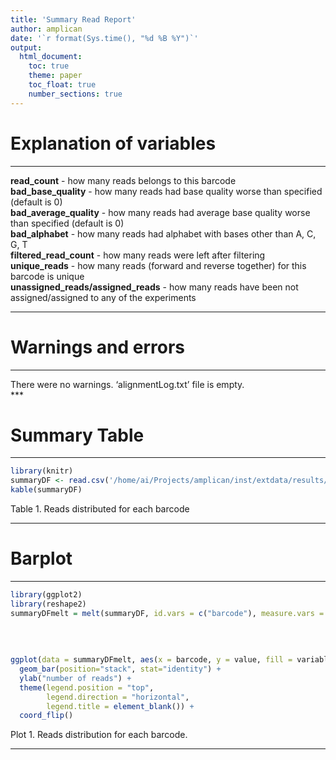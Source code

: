 ```yaml
---
title: 'Summary Read Report'
author: amplican
date: '`r format(Sys.time(), "%d %B %Y")`'
output:
  html_document:
    toc: true
    theme: paper
    toc_float: true
    number_sections: true
---
```


# Explanation of variables

***

**read_count** - how many reads belongs to this barcode  
**bad_base_quality** - how many reads had base quality worse than specified (default is 0)  
**bad_average_quality** - how many reads had average base quality worse than specified (default is 0)  
**bad_alphabet** - how many reads had alphabet with bases other than A, C, G, T  
**filtered_read_count** - how many reads were left after filtering  
**unique_reads** - how many reads (forward and reverse together) for this barcode is unique  
**unassigned_reads/assigned_reads** - how many reads have been not assigned/assigned to any of the
experiments

***

# Warnings and errors


***

There were no warnings. 'alignmentLog.txt' file is empty.  
***

# Summary Table

***

```r
library(knitr)
summaryDF <- read.csv('/home/ai/Projects/amplican/inst/extdata/results/barcode_reads_filters.csv')  
kable(summaryDF)
```

Table 1. Reads distributed for each barcode

***

# Barplot

***

```r
library(ggplot2)
library(reshape2)
summaryDFmelt = melt(summaryDF, id.vars = c("barcode"), measure.vars = c("bad_base_quality",
                                                                           "bad_average_quality",
                                                                           "bad_alphabet",
                                                                           "unassigned_reads",
                                                                           "assigned_reads"))
ggplot(data = summaryDFmelt, aes(x = barcode, y = value, fill = variable)) +
  geom_bar(position="stack", stat="identity") +
  ylab("number of reads") +
  theme(legend.position = "top",
        legend.direction = "horizontal",
        legend.title = element_blank()) +
  coord_flip()
```

Plot 1. Reads distribution for each barcode.

*** 

